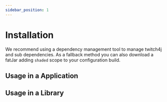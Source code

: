 ```yaml
---
sidebar_position: 1
---
```



# Installation

We recommend using a dependency management tool to manage twitch4j and sub dependencies. As a fallback method you can also download a fatJar adding `shaded` scope to your configuration build.

## Usage in a Application

<JavaDependency group="com.github.twitch4j" name="twitch4j" version="1.20.0" scope="implementation" />

## Usage in a Library

<JavaDependency group="com.github.twitch4j" name="twitch4j" version="1.20.0" scope="api" />
